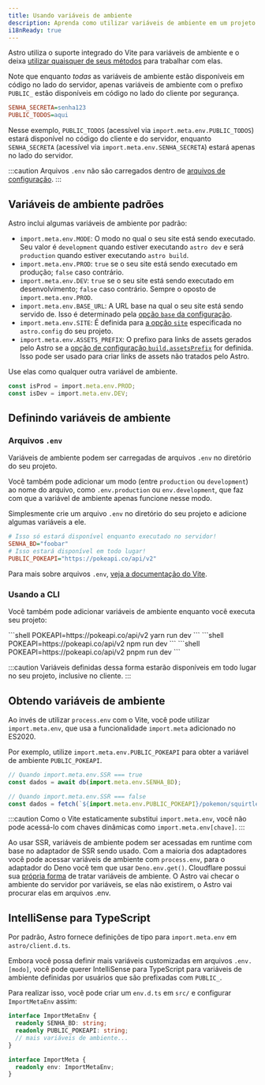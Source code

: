 ```yaml
---
title: Usando variáveis de ambiente
description: Aprenda como utilizar variáveis de ambiente em um projeto Astro.
i18nReady: true
---
```


Astro utiliza o suporte integrado do Vite para variáveis de ambiente e o deixa [utilizar quaisquer de seus métodos](https://vite.dev/guide/env-and-mode.html) para trabalhar com elas.

Note que enquanto _todas_ as variáveis de ambiente estão disponíveis em código no lado do servidor, apenas variáveis de ambiente com o prefixo `PUBLIC_` estão disponíveis em código no lado do cliente por segurança.

```ini title=".env"
SENHA_SECRETA=senha123
PUBLIC_TODOS=aqui
```

Nesse exemplo, `PUBLIC_TODOS` (acessível via `import.meta.env.PUBLIC_TODOS`) estará disponível no código do cliente e do servidor, enquanto `SENHA_SECRETA` (acessível via `import.meta.env.SENHA_SECRETA`) estará apenas no lado do servidor.

:::caution
Arquivos `.env` não são carregados dentro de [arquivos de configuração](/pt-br/guides/configuring-astro/#variáveis-de-ambiente). 
:::

## Variáveis de ambiente padrões

Astro inclui algumas variáveis de ambiente por padrão:

- `import.meta.env.MODE`: O modo no qual o seu site está sendo executado. Seu valor é `development` quando estiver executando `astro dev` e será `production` quando estiver executando `astro build`.
- `import.meta.env.PROD`: `true` se o seu site está sendo executado em produção; `false` caso contrário.
- `import.meta.env.DEV`: `true` se o seu site está sendo executado em desenvolvimento; `false` caso contrário. Sempre o oposto de `import.meta.env.PROD`.
- `import.meta.env.BASE_URL`: A URL base na qual o seu site está sendo servido de. Isso é determinado pela [opção `base` da configuração](/pt-br/reference/configuration-reference/#base).
- `import.meta.env.SITE`: É definida para [a opção `site`](/pt-br/reference/configuration-reference/#site) especificada no `astro.config` do seu projeto.
- `import.meta.env.ASSETS_PREFIX`: O prefixo para links de assets gerados pelo Astro se a [opção de configuração `build.assetsPrefix`](/pt-br/reference/configuration-reference/#buildassetsprefix) for definida. Isso pode ser usado para criar links de assets não tratados pelo Astro.

Use elas como qualquer outra variável de ambiente.

```ts utils.ts
const isProd = import.meta.env.PROD;
const isDev = import.meta.env.DEV;
```

## Definindo variáveis de ambiente

### Arquivos `.env`
Variáveis de ambiente podem ser carregadas de arquivos `.env` no diretório do seu projeto.

Você também pode adicionar um modo (entre `production` ou `development`) ao nome do arquivo, como `.env.production` ou `env.development`, que faz com que a variável de ambiente apenas funcione nesse modo.

Simplesmente crie um arquivo `.env` no diretório do seu projeto e adicione algumas variáveis a ele.

```ini title=".env"
# Isso só estará disponível enquanto executado no servidor!
SENHA_BD="foobar"
# Isso estará disponível em todo lugar!
PUBLIC_POKEAPI="https://pokeapi.co/api/v2"
```

Para mais sobre arquivos `.env`, [veja a documentação do Vite](https://vite.dev/guide/env-and-mode.html#env-files).

### Usando a CLI
Você também pode adicionar variáveis de ambiente enquanto você executa seu projeto:

<PackageManagerTabs>
 <Fragment slot="yarn">
    ```shell
    POKEAPI=https://pokeapi.co/api/v2 yarn run dev
    ```
 </Fragment>
 <Fragment slot="npm">
    ```shell
    POKEAPI=https://pokeapi.co/api/v2 npm run dev
    ```
 </Fragment>
 <Fragment slot="pnpm">
    ```shell
    POKEAPI=https://pokeapi.co/api/v2 pnpm run dev
    ```
 </Fragment>
</PackageManagerTabs>

:::caution
Variáveis definidas dessa forma estarão disponíveis em todo lugar no seu projeto, inclusive no cliente.
:::

## Obtendo variáveis de ambiente

Ao invés de utilizar `process.env` com o Vite, você pode utilizar `import.meta.env`, que usa a funcionalidade `import.meta` adicionado no ES2020.

Por exemplo, utilize `import.meta.env.PUBLIC_POKEAPI` para obter a variável de ambiente `PUBLIC_POKEAPI`.

```js /(?<!//.*)import.meta.env.[A-Z_]+/
// Quando import.meta.env.SSR === true
const dados = await db(import.meta.env.SENHA_BD);

// Quando import.meta.env.SSR === false
const dados = fetch(`${import.meta.env.PUBLIC_POKEAPI}/pokemon/squirtle`);
```

:::caution
Como o Vite estaticamente substitui `import.meta.env`, você não pode acessá-lo com chaves dinâmicas como `import.meta.env[chave]`.
:::

Ao usar SSR, variáveis de ambiente podem ser acessadas em runtime com base no adaptador de SSR sendo usado. Com a maioria dos adaptadores você pode acessar variáveis de ambiente com `process.env`, para o adaptador do Deno você tem que usar `Deno.env.get()`. Cloudflare possui sua [própria forma](/pt-br/guides/integrations-guide/cloudflare/#cloudflare-runtime) de tratar variáveis de ambiente.
O Astro vai checar o ambiente do servidor por variáveis, se elas não existirem, o Astro vai procurar elas em arquivos .env.

## IntelliSense para TypeScript

Por padrão, Astro fornece definições de tipo para `import.meta.env` em `astro/client.d.ts`. 

Embora você possa definir mais variáveis customizadas em arquivos `.env.[modo]`, você pode querer IntelliSense para TypeScript para variáveis de ambiente definidas por usuários que são prefixadas com `PUBLIC_`.

Para realizar isso, você pode criar um `env.d.ts` em `src/` e configurar `ImportMetaEnv` assim:

```ts title="src/env.d.ts"
interface ImportMetaEnv {
  readonly SENHA_BD: string;
  readonly PUBLIC_POKEAPI: string;
  // mais variáveis de ambiente...
}

interface ImportMeta {
  readonly env: ImportMetaEnv;
}
```

